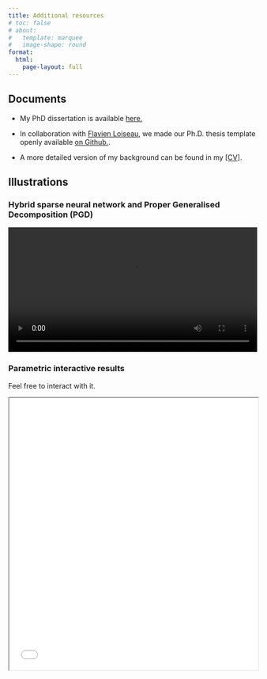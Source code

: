 ```yaml
---
title: Additional resources
# toc: false
# about:
#   template: marquee
#   image-shape: round
format:
  html:
    page-layout: full
---
```


## Documents

* My PhD dissertation is available <a href="Resources/Documents/PhD_Thesis.pdf">here.</a>

* In collaboration with <a href="https://floiseau.github.io/">Flavien Loiseau</a>, we made our Ph.D. thesis template openly available <a href="https://github.com/floiseau/PhD_Thesis_Template">on Github.</a>.

* A more detailed version of my background can be found in my <a href="Resources/Documents/CV.pdf">[CV]</a>.

## Illustrations

### Hybrid sparse neural network and Proper Generalised Decomposition (PGD)

<video width="100%" controls>
  <source src="Resources/Videos/HiDeNN.mp4" type="video/mp4">
</video>

### Parametric interactive results
Feel free to interact with it.

<iframe width="100%" height="550" src="Resources/Results/Parametric_E_Theta.html"></IFRAME>